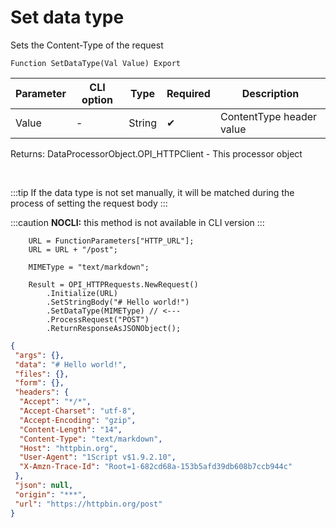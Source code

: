 ﻿---
sidebar_position: 5
description: Set data type  and other functions to work with HTTP-client in the Open Integration Package, a free open-source integration library for 1C:Enterprise 8, OneScript and CLI
keywords: [1C, 1С, 1С:Enterprise, 1С:Enterprise 8.3, API, Integration, Services, Exchange, OneScript, CLI, HTTP-client]
---


# Set data type 
 Sets the Content-Type of the request



`Function SetDataType(Val Value) Export`

  | Parameter | CLI option | Type | Required | Description |
  |-|-|-|-|-|
  | Value | - | String | &#x2714; | ContentType header value |

  
  Returns:  DataProcessorObject.OPI_HTTPClient - This processor object

<br/>

:::tip
If the data type is not set manually, it will be matched during the process of setting the request body
:::

:::caution
**NOCLI:** this method is not available in CLI version
:::
<br/>



```bsl title="1C:Enterprise/OneScript code example"
    URL = FunctionParameters["HTTP_URL"];
    URL = URL + "/post";

    MIMEType = "text/markdown";

    Result = OPI_HTTPRequests.NewRequest()
        .Initialize(URL)
        .SetStringBody("# Hello world!")
        .SetDataType(MIMEType) // <---
        .ProcessRequest("POST")
        .ReturnResponseAsJSONObject();
```
 



```json title="Result"
{
 "args": {},
 "data": "# Hello world!",
 "files": {},
 "form": {},
 "headers": {
  "Accept": "*/*",
  "Accept-Charset": "utf-8",
  "Accept-Encoding": "gzip",
  "Content-Length": "14",
  "Content-Type": "text/markdown",
  "Host": "httpbin.org",
  "User-Agent": "1Script v$1.9.2.10",
  "X-Amzn-Trace-Id": "Root=1-682cd68a-153b5afd39db608b7ccb944c"
 },
 "json": null,
 "origin": "***",
 "url": "https://httpbin.org/post"
}
```
